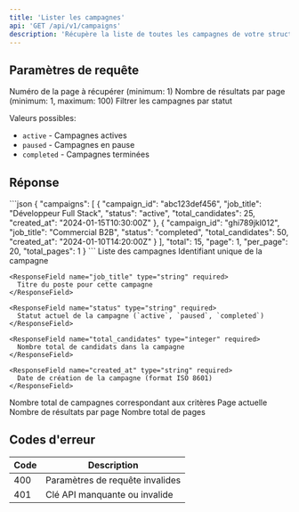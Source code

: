 ```yaml
---
title: 'Lister les campagnes'
api: 'GET /api/v1/campaigns'
description: 'Récupère la liste de toutes les campagnes de votre structure avec pagination'
---
```


## Paramètres de requête

<ParamField query="page" type="integer" default="1">
  Numéro de la page à récupérer (minimum: 1)
</ParamField>

<ParamField query="per_page" type="integer" default="20">
  Nombre de résultats par page (minimum: 1, maximum: 100)
</ParamField>

<ParamField query="status" type="string">
  Filtrer les campagnes par statut
  
  Valeurs possibles:
  - `active` - Campagnes actives
  - `paused` - Campagnes en pause
  - `completed` - Campagnes terminées
</ParamField>

## Réponse

<ResponseExample>
```json
{
  "campaigns": [
    {
      "campaign_id": "abc123def456",
      "job_title": "Développeur Full Stack",
      "status": "active",
      "total_candidates": 25,
      "created_at": "2024-01-15T10:30:00Z"
    },
    {
      "campaign_id": "ghi789jkl012",
      "job_title": "Commercial B2B",
      "status": "completed",
      "total_candidates": 50,
      "created_at": "2024-01-10T14:20:00Z"
    }
  ],
  "total": 15,
  "page": 1,
  "per_page": 20,
  "total_pages": 1
}
```
</ResponseExample>

<ResponseField name="campaigns" type="array">
  Liste des campagnes
  
  <Expandable title="Propriétés">
    <ResponseField name="campaign_id" type="string" required>
      Identifiant unique de la campagne
    </ResponseField>
    
    <ResponseField name="job_title" type="string" required>
      Titre du poste pour cette campagne
    </ResponseField>
    
    <ResponseField name="status" type="string" required>
      Statut actuel de la campagne (`active`, `paused`, `completed`)
    </ResponseField>
    
    <ResponseField name="total_candidates" type="integer" required>
      Nombre total de candidats dans la campagne
    </ResponseField>
    
    <ResponseField name="created_at" type="string" required>
      Date de création de la campagne (format ISO 8601)
    </ResponseField>
  </Expandable>
</ResponseField>

<ResponseField name="total" type="integer" required>
  Nombre total de campagnes correspondant aux critères
</ResponseField>

<ResponseField name="page" type="integer" required>
  Page actuelle
</ResponseField>

<ResponseField name="per_page" type="integer" required>
  Nombre de résultats par page
</ResponseField>

<ResponseField name="total_pages" type="integer" required>
  Nombre total de pages
</ResponseField>

## Codes d'erreur

| Code | Description |
|------|-------------|
| 400 | Paramètres de requête invalides |
| 401 | Clé API manquante ou invalide |